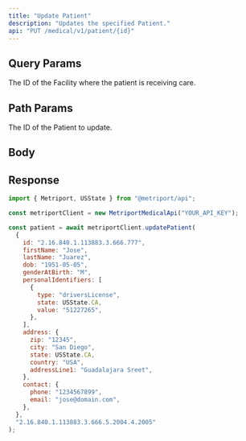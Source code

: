 ```yaml
---
title: "Update Patient"
description: "Updates the specified Patient."
api: "PUT /medical/v1/patient/{id}"
---
```


## Query Params

<ParamField query="facilityId" type="string" required>
  The ID of the Facility where the patient is receiving care.
</ParamField>

## Path Params

<ParamField path="id" type="string" required>
  The ID of the Patient to update.
</ParamField>

## Body

<Snippet file="patient.mdx" />

## Response

<Snippet file="patient-response.mdx" />

<ResponseExample>

```javascript Metriport SDK
import { Metriport, USState } from "@metriport/api";

const metriportClient = new MetriportMedicalApi("YOUR_API_KEY");

const patient = await metriportClient.updatePatient(
  {
    id: "2.16.840.1.113883.3.666.777",
    firstName: "Jose",
    lastName: "Juarez",
    dob: "1951-05-05",
    genderAtBirth: "M",
    personalIdentifiers: [
      {
        type: "driversLicense",
        state: USState.CA,
        value: "51227265",
      },
    ],
    address: {
      zip: "12345",
      city: "San Diego",
      state: USState.CA,
      country: "USA",
      addressLine1: "Guadalajara Sreet",
    },
    contact: {
      phone: "1234567899",
      email: "jose@domain.com",
    },
  },
  "2.16.840.1.113883.3.666.5.2004.4.2005"
);
```

</ResponseExample>

<Snippet file="patient-response-json.mdx" />
